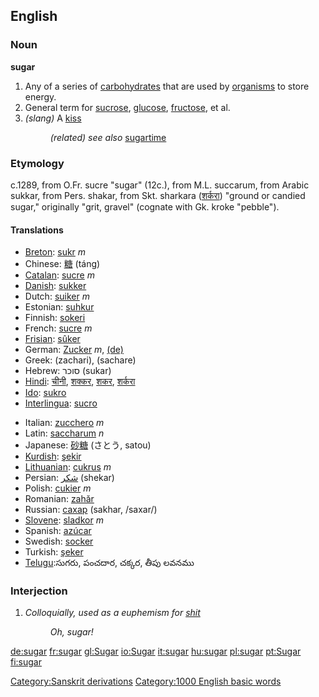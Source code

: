 ==English==

===Noun===
'''sugar'''

#Any of a series of [[carbohydrate]]s that are used by [[organism]]s to store energy.
#General term for [[sucrose]], [[glucose]], [[fructose]], et al.
# ''(slang)'' A [[kiss]]
#: ''(related) see also'' [[sugartime]]

===Etymology===
c.1289, from O.Fr. sucre "sugar" (12c.), from M.L. succarum, from Arabic sukkar, from Pers. shakar, from Skt. sharkara ([[शर्करा]]) "ground or candied sugar," originally "grit, gravel" (cognate with Gk. kroke "pebble").

====Translations====
{{top}}
* [[Breton]]: [[sukr]] ''m''
* Chinese: [[糖]] (táng)
* [[Catalan]]: [[sucre]] ''m''
* [[Danish]]: [[sukker]]
* Dutch: [[suiker]] ''m''
* Estonian: [[suhkur]]
* Finnish: [[sokeri]]
* French: [[sucre]] ''m''
* [[Frisian]]: [[sûker]]
* German: [[Zucker]] ''m'', [[:de:Zucker|(de)]]
* Greek: (zachari), (sachare)
* Hebrew: סוכר (sukar)
* [[Hindi]]: [[चीनी]], [[शक्कर]], [[शकर]], [[शर्करा]]
* [[Ido]]: [[sukro]]
* [[Interlingua]]: [[sucro]]
{{mid}}
* Italian: [[zucchero]] ''m''
* Latin: [[saccharum]] ''n''
* Japanese: [[砂糖]] (さとう, satou)
*[[Kurdish]]: [[şekir]]
* [[Lithuanian]]: [[cukrus]] ''m''
* Persian: [[شكر]] (shekar)
* Polish: [[cukier]] ''m''
* Romanian: [[zahăr]]
* Russian: [[сахар]] (sakhar, /saxar/)
* [[Slovene]]: [[sladkor]] ''m''
* Spanish: [[azúcar]]
* Swedish: [[socker]]
* Turkish: [[şeker]]
*[[Telugu]]:సుగరు, పంచదార, చక్కర, తీపు లవనము 
{{bottom}}

===Interjection===
# ''Colloquially, used as a euphemism for [[shit]]''
#: ''Oh, sugar!''

[[Category:Sanskrit derivations]]
[[Category:1000 English basic words]]

[[de:sugar]]
[[fr:sugar]]
[[gl:Sugar]]
[[io:Sugar]]
[[it:sugar]]
[[hu:sugar]]
[[pl:sugar]]
[[pt:Sugar]]
[[fi:sugar]]